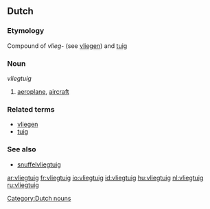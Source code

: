 ==Dutch==
===Etymology===
Compound of ''vlieg-'' (see [[vliegen]]) and [[tuig]]
===Noun===
''vliegtuig''

#[[aeroplane]], [[aircraft]]

===Related terms===
* [[vliegen]]
* [[tuig]]

===See also===
*[[snuffelvliegtuig]]

[[Category:Dutch nouns]]

[[ar:vliegtuig]]
[[fr:vliegtuig]]
[[io:vliegtuig]]
[[id:vliegtuig]]
[[hu:vliegtuig]]
[[nl:vliegtuig]]
[[ru:vliegtuig]]